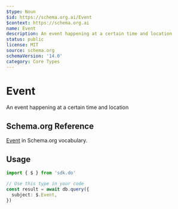 ```yaml
---
$type: Noun
$id: https://schema.org.ai/Event
$context: https://schema.org.ai
name: Event
description: An event happening at a certain time and location
status: public
license: MIT
source: schema.org
schemaVersion: '14.0'
category: Core Types
---
```


# Event

An event happening at a certain time and location

## Schema.org Reference

[Event](https://schema.org/Event) in Schema.org vocabulary.

## Usage

```typescript
import { $ } from 'sdk.do'

// Use this type in your code
const result = await db.query({
  subject: $.Event,
})
```
